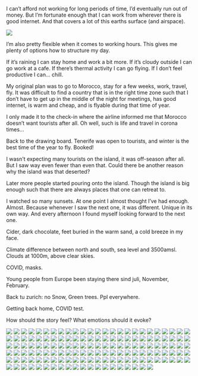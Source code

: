 
I can’t afford not working for long periods of time, I’d eventually run out of
money. But I’m fortunate enough that I can work from wherever there is good
internet. And that covers a lot of this earths surface (and airspace).

<Image
  size="narrow"
  src="https://storage.googleapis.com/stories.caurea.org/one-more-rush/EF9EBB4F-74FA-4E4A-B5F2-DD2FE7B32956.jpeg"
  caption="Everything that I need."
/>

I’m also pretty flexible when it comes to working hours. This gives me plenty of
options how to structure my day.

If it’s raining I can stay home and work a bit more. If it’s cloudy outside I
can go work at a cafe. If there’s thermal activity I can go flying. If I don’t
feel productive I can… chill.

My original plan was to go to Morocco, stay for a few weeks, work, travel, fly.
It was difficult to find a country that is in the right time zone such that I
don’t have to get up in the middle of the night for meetings, has good internet,
is warm and cheap, and is flyable during that time of year.

I only made it to the check-in where the airline informed me that Morocco
doesn’t want tourists after all. Oh well, such is life and travel in corona
times...

Back to the drawing board. Tenerife was open to tourists, and winter is the best
time of the year to fly. Booked!

I wasn't expecting many tourists on the island, it was off-season after all. But
I saw way even fewer than even that. Could there be another reason why the
island was that deserted?

Later more people started pouring onto the island. Though the island is big
enough such that there are always places that one can retreat to.

I watched so many sunsets. At one point I almost thought I’ve had enough.
Almost. Because whenever I saw the next one, it was different. Unique in its own
way. And every afternoon I found myself looking forward to the next one.

Cider, dark chocolate, feet buried in the warm sand, a cold breeze in my face.

Climate difference between north and south, sea level and 3500amsl. Clouds at
1000m, above clear skies.

COVID, masks.

Young people from Europe been staying there sind juli, November, February.

Back tu zurich: no Snow, Green trees. Ppl everywhere.

Getting back home, COVID test.

How should the story feel? What emotions should it evoke?

<Image src="https://storage.googleapis.com/stories.caurea.org/one-more-rush/481CFA1C-F191-4942-A7D3-70977EFAE2B5.jpg" />

<Image src="https://storage.googleapis.com/stories.caurea.org/one-more-rush/EF9EBB4F-74FA-4E4A-B5F2-DD2FE7B32956.jpeg" />

<Image src="https://storage.googleapis.com/stories.caurea.org/one-more-rush/GPTempDownload.jpg" />

<Image src="https://storage.googleapis.com/stories.caurea.org/one-more-rush/IMG_2948.jpeg" />

<Image src="https://storage.googleapis.com/stories.caurea.org/one-more-rush/IMG_2976.jpeg" />

<Image src="https://storage.googleapis.com/stories.caurea.org/one-more-rush/IMG_2978.jpeg" />

<Image src="https://storage.googleapis.com/stories.caurea.org/one-more-rush/IMG_3010.jpeg" />

<Image src="https://storage.googleapis.com/stories.caurea.org/one-more-rush/IMG_3013.jpeg" />

<Image src="https://storage.googleapis.com/stories.caurea.org/one-more-rush/IMG_3026.jpeg" />

<Image src="https://storage.googleapis.com/stories.caurea.org/one-more-rush/IMG_3029.jpeg" />

<Image src="https://storage.googleapis.com/stories.caurea.org/one-more-rush/IMG_3040.jpeg" />

<Image src="https://storage.googleapis.com/stories.caurea.org/one-more-rush/IMG_3047.jpeg" />

<Image src="https://storage.googleapis.com/stories.caurea.org/one-more-rush/IMG_3062.jpeg" />

<Image src="https://storage.googleapis.com/stories.caurea.org/one-more-rush/IMG_3074.jpeg" />

<Image src="https://storage.googleapis.com/stories.caurea.org/one-more-rush/IMG_3078.jpeg" />

<Image src="https://storage.googleapis.com/stories.caurea.org/one-more-rush/IMG_3092.jpeg" />

<Image src="https://storage.googleapis.com/stories.caurea.org/one-more-rush/IMG_3095.jpeg" />

<Image src="https://storage.googleapis.com/stories.caurea.org/one-more-rush/IMG_3115.jpeg" />

<Image src="https://storage.googleapis.com/stories.caurea.org/one-more-rush/IMG_3135.jpeg" />

<Image src="https://storage.googleapis.com/stories.caurea.org/one-more-rush/IMG_3159.jpeg" />

<Image src="https://storage.googleapis.com/stories.caurea.org/one-more-rush/IMG_3176.jpeg" />

<Image src="https://storage.googleapis.com/stories.caurea.org/one-more-rush/IMG_3184.jpeg" />

<Image src="https://storage.googleapis.com/stories.caurea.org/one-more-rush/IMG_3191.jpeg" />

<Image src="https://storage.googleapis.com/stories.caurea.org/one-more-rush/IMG_3213.jpeg" />

<Image src="https://storage.googleapis.com/stories.caurea.org/one-more-rush/IMG_3226.jpeg" />

<Image src="https://storage.googleapis.com/stories.caurea.org/one-more-rush/IMG_3238.jpeg" />

<Image src="https://storage.googleapis.com/stories.caurea.org/one-more-rush/IMG_3263.jpeg" />

<Image src="https://storage.googleapis.com/stories.caurea.org/one-more-rush/IMG_3273.jpeg" />

<Image src="https://storage.googleapis.com/stories.caurea.org/one-more-rush/IMG_3274.jpeg" />

<Image src="https://storage.googleapis.com/stories.caurea.org/one-more-rush/IMG_3279.jpeg" />

<Image src="https://storage.googleapis.com/stories.caurea.org/one-more-rush/IMG_3281.jpeg" />

<Image src="https://storage.googleapis.com/stories.caurea.org/one-more-rush/IMG_3293.jpeg" />

<Image src="https://storage.googleapis.com/stories.caurea.org/one-more-rush/IMG_3299.jpeg" />

<Image src="https://storage.googleapis.com/stories.caurea.org/one-more-rush/IMG_3321.jpeg" />

<Image src="https://storage.googleapis.com/stories.caurea.org/one-more-rush/IMG_3333.jpeg" />

<Image src="https://storage.googleapis.com/stories.caurea.org/one-more-rush/IMG_3334.jpeg" />

<Image src="https://storage.googleapis.com/stories.caurea.org/one-more-rush/IMG_3386.jpeg" />

<Image src="https://storage.googleapis.com/stories.caurea.org/one-more-rush/IMG_3388.jpeg" />

<Image src="https://storage.googleapis.com/stories.caurea.org/one-more-rush/IMG_3435.jpeg" />

<Image src="https://storage.googleapis.com/stories.caurea.org/one-more-rush/IMG_3437.jpeg" />

<Image src="https://storage.googleapis.com/stories.caurea.org/one-more-rush/IMG_3440.jpeg" />

<Image src="https://storage.googleapis.com/stories.caurea.org/one-more-rush/IMG_3446.jpeg" />

<Image src="https://storage.googleapis.com/stories.caurea.org/one-more-rush/IMG_3448.jpeg" />

<Image src="https://storage.googleapis.com/stories.caurea.org/one-more-rush/IMG_3449.jpeg" />

<Image src="https://storage.googleapis.com/stories.caurea.org/one-more-rush/IMG_3453.jpeg" />

<Image src="https://storage.googleapis.com/stories.caurea.org/one-more-rush/IMG_3456.jpeg" />

<Image src="https://storage.googleapis.com/stories.caurea.org/one-more-rush/IMG_3462.jpeg" />

<Image src="https://storage.googleapis.com/stories.caurea.org/one-more-rush/IMG_3464.jpeg" />

<Image src="https://storage.googleapis.com/stories.caurea.org/one-more-rush/IMG_3471.jpeg" />

<Image src="https://storage.googleapis.com/stories.caurea.org/one-more-rush/IMG_3475.jpeg" />

<Image src="https://storage.googleapis.com/stories.caurea.org/one-more-rush/IMG_3476.jpeg" />

<Image src="https://storage.googleapis.com/stories.caurea.org/one-more-rush/IMG_3480.jpeg" />

<Image src="https://storage.googleapis.com/stories.caurea.org/one-more-rush/IMG_3482.jpeg" />

<Image src="https://storage.googleapis.com/stories.caurea.org/one-more-rush/IMG_3485.jpeg" />

<Image src="https://storage.googleapis.com/stories.caurea.org/one-more-rush/IMG_3574.jpeg" />

<Image src="https://storage.googleapis.com/stories.caurea.org/one-more-rush/IMG_3585.jpeg" />

<Image src="https://storage.googleapis.com/stories.caurea.org/one-more-rush/IMG_3594.jpeg" />

<Image src="https://storage.googleapis.com/stories.caurea.org/one-more-rush/IMG_3617.jpeg" />

<Image src="https://storage.googleapis.com/stories.caurea.org/one-more-rush/IMG_3618.jpeg" />

<Image src="https://storage.googleapis.com/stories.caurea.org/one-more-rush/IMG_3625.jpeg" />

<Image src="https://storage.googleapis.com/stories.caurea.org/one-more-rush/IMG_3643.jpeg" />

<Image src="https://storage.googleapis.com/stories.caurea.org/one-more-rush/IMG_3645.jpeg" />

<Image src="https://storage.googleapis.com/stories.caurea.org/one-more-rush/IMG_3648.jpeg" />

<Image src="https://storage.googleapis.com/stories.caurea.org/one-more-rush/IMG_3650.jpeg" />

<Image src="https://storage.googleapis.com/stories.caurea.org/one-more-rush/IMG_3657.jpeg" />

<Image src="https://storage.googleapis.com/stories.caurea.org/one-more-rush/IMG_3666.jpeg" />

<Image src="https://storage.googleapis.com/stories.caurea.org/one-more-rush/IMG_3676.jpeg" />

<Image src="https://storage.googleapis.com/stories.caurea.org/one-more-rush/IMG_3678.jpeg" />

<Image src="https://storage.googleapis.com/stories.caurea.org/one-more-rush/IMG_3741.jpeg" />

<Image src="https://storage.googleapis.com/stories.caurea.org/one-more-rush/IMG_3748.jpeg" />

<Image src="https://storage.googleapis.com/stories.caurea.org/one-more-rush/IMG_4078.jpeg" />

<Image src="https://storage.googleapis.com/stories.caurea.org/one-more-rush/IMG_4086.jpeg" />

<Image src="https://storage.googleapis.com/stories.caurea.org/one-more-rush/IMG_4091.jpeg" />

<Image src="https://storage.googleapis.com/stories.caurea.org/one-more-rush/IMG_4094.jpeg" />

<Image src="https://storage.googleapis.com/stories.caurea.org/one-more-rush/IMG_4109.jpeg" />

<Image src="https://storage.googleapis.com/stories.caurea.org/one-more-rush/IMG_4115.jpeg" />

<Image src="https://storage.googleapis.com/stories.caurea.org/one-more-rush/IMG_4116.jpeg" />

<Image src="https://storage.googleapis.com/stories.caurea.org/one-more-rush/IMG_4141.jpeg" />

<Image src="https://storage.googleapis.com/stories.caurea.org/one-more-rush/IMG_4148.jpeg" />

<Image src="https://storage.googleapis.com/stories.caurea.org/one-more-rush/IMG_4184.jpeg" />

<Image src="https://storage.googleapis.com/stories.caurea.org/one-more-rush/IMG_4193.jpeg" />

<Image src="https://storage.googleapis.com/stories.caurea.org/one-more-rush/IMG_4207.jpeg" />

<Image src="https://storage.googleapis.com/stories.caurea.org/one-more-rush/IMG_4231.jpeg" />

<Image src="https://storage.googleapis.com/stories.caurea.org/one-more-rush/IMG_4241.jpeg" />

<Image src="https://storage.googleapis.com/stories.caurea.org/one-more-rush/IMG_4245.jpeg" />

<Image src="https://storage.googleapis.com/stories.caurea.org/one-more-rush/IMG_4249.jpeg" />

<Image src="https://storage.googleapis.com/stories.caurea.org/one-more-rush/IMG_4253.jpeg" />

<Image src="https://storage.googleapis.com/stories.caurea.org/one-more-rush/IMG_4296.jpeg" />

<Image src="https://storage.googleapis.com/stories.caurea.org/one-more-rush/IMG_4303.jpeg" />

<Image src="https://storage.googleapis.com/stories.caurea.org/one-more-rush/IMG_4306.jpeg" />

<Image src="https://storage.googleapis.com/stories.caurea.org/one-more-rush/IMG_4340.jpeg" />

<Image src="https://storage.googleapis.com/stories.caurea.org/one-more-rush/IMG_4360.jpeg" />

<Image src="https://storage.googleapis.com/stories.caurea.org/one-more-rush/IMG_4361.jpeg" />

<Image src="https://storage.googleapis.com/stories.caurea.org/one-more-rush/IMG_4380.jpeg" />

<Image src="https://storage.googleapis.com/stories.caurea.org/one-more-rush/IMG_4390.jpeg" />

<Image src="https://storage.googleapis.com/stories.caurea.org/one-more-rush/IMG_4411.jpeg" />

<Image src="https://storage.googleapis.com/stories.caurea.org/one-more-rush/IMG_4418.jpeg" />

<Image src="https://storage.googleapis.com/stories.caurea.org/one-more-rush/IMG_4458.jpeg" />

<Image src="https://storage.googleapis.com/stories.caurea.org/one-more-rush/IMG_4462.jpeg" />

<Image src="https://storage.googleapis.com/stories.caurea.org/one-more-rush/IMG_4463.jpeg" />

<Image src="https://storage.googleapis.com/stories.caurea.org/one-more-rush/IMG_4481.jpeg" />

<Image src="https://storage.googleapis.com/stories.caurea.org/one-more-rush/IMG_4485.jpeg" />

<Image src="https://storage.googleapis.com/stories.caurea.org/one-more-rush/IMG_4494.jpeg" />

<Image src="https://storage.googleapis.com/stories.caurea.org/one-more-rush/IMG_4501.jpeg" />

<Image src="https://storage.googleapis.com/stories.caurea.org/one-more-rush/IMG_4505.jpeg" />

<Image src="https://storage.googleapis.com/stories.caurea.org/one-more-rush/IMG_4507.jpeg" />

<Image src="https://storage.googleapis.com/stories.caurea.org/one-more-rush/IMG_4525.jpeg" />

<Image src="https://storage.googleapis.com/stories.caurea.org/one-more-rush/IMG_4541.jpeg" />

<Image src="https://storage.googleapis.com/stories.caurea.org/one-more-rush/IMG_4546.jpeg" />

<Image src="https://storage.googleapis.com/stories.caurea.org/one-more-rush/IMG_4551.jpeg" />

<Image src="https://storage.googleapis.com/stories.caurea.org/one-more-rush/IMG_4552.jpeg" />

<Image src="https://storage.googleapis.com/stories.caurea.org/one-more-rush/IMG_4569.jpeg" />

<Image src="https://storage.googleapis.com/stories.caurea.org/one-more-rush/IMG_4586.jpeg" />

<Image src="https://storage.googleapis.com/stories.caurea.org/one-more-rush/IMG_4600.jpeg" />

<Image src="https://storage.googleapis.com/stories.caurea.org/one-more-rush/IMG_4639.jpeg" />

<Image src="https://storage.googleapis.com/stories.caurea.org/one-more-rush/IMG_4664.jpeg" />

<Image src="https://storage.googleapis.com/stories.caurea.org/one-more-rush/IMG_4682.jpeg" />

<Image src="https://storage.googleapis.com/stories.caurea.org/one-more-rush/IMG_4692.jpeg" />

<Image src="https://storage.googleapis.com/stories.caurea.org/one-more-rush/IMG_4701.jpeg" />

<Image src="https://storage.googleapis.com/stories.caurea.org/one-more-rush/IMG_4714.jpeg" />

<Image src="https://storage.googleapis.com/stories.caurea.org/one-more-rush/IMG_4716.jpeg" />

<Image src="https://storage.googleapis.com/stories.caurea.org/one-more-rush/IMG_4727.jpeg" />

<Image src="https://storage.googleapis.com/stories.caurea.org/one-more-rush/IMG_4742.jpeg" />

<Image src="https://storage.googleapis.com/stories.caurea.org/one-more-rush/IMG_4744.jpeg" />

<Image src="https://storage.googleapis.com/stories.caurea.org/one-more-rush/IMG_4750.jpeg" />

<Image src="https://storage.googleapis.com/stories.caurea.org/one-more-rush/IMG_4753.jpeg" />

<Image src="https://storage.googleapis.com/stories.caurea.org/one-more-rush/IMG_4761.jpeg" />

<Image src="https://storage.googleapis.com/stories.caurea.org/one-more-rush/IMG_4765.jpeg" />

<Image src="https://storage.googleapis.com/stories.caurea.org/one-more-rush/IMG_4823.jpeg" />

<Image src="https://storage.googleapis.com/stories.caurea.org/one-more-rush/IMG_4831.jpeg" />

<Image src="https://storage.googleapis.com/stories.caurea.org/one-more-rush/IMG_4847.jpeg" />

<Image src="https://storage.googleapis.com/stories.caurea.org/one-more-rush/IMG_4857.jpeg" />

<Image src="https://storage.googleapis.com/stories.caurea.org/one-more-rush/IMG_4860.jpeg" />

<Image src="https://storage.googleapis.com/stories.caurea.org/one-more-rush/IMG_4864.jpeg" />

<Image src="https://storage.googleapis.com/stories.caurea.org/one-more-rush/IMG_4910.jpeg" />

<Image src="https://storage.googleapis.com/stories.caurea.org/one-more-rush/IMG_4921.jpeg" />

<Image src="https://storage.googleapis.com/stories.caurea.org/one-more-rush/IMG_4938.jpeg" />

<Image src="https://storage.googleapis.com/stories.caurea.org/one-more-rush/IMG_4953.jpeg" />

<Image src="https://storage.googleapis.com/stories.caurea.org/one-more-rush/IMG_4962.jpeg" />

<Image src="https://storage.googleapis.com/stories.caurea.org/one-more-rush/IMG_4973.jpeg" />

<Image src="https://storage.googleapis.com/stories.caurea.org/one-more-rush/IMG_4981.jpeg" />

<Image src="https://storage.googleapis.com/stories.caurea.org/one-more-rush/IMG_4994.jpeg" />

<Image src="https://storage.googleapis.com/stories.caurea.org/one-more-rush/IMG_5011.jpeg" />

<Image src="https://storage.googleapis.com/stories.caurea.org/one-more-rush/IMG_5015.jpeg" />

<Image src="https://storage.googleapis.com/stories.caurea.org/one-more-rush/IMG_5030.jpeg" />
